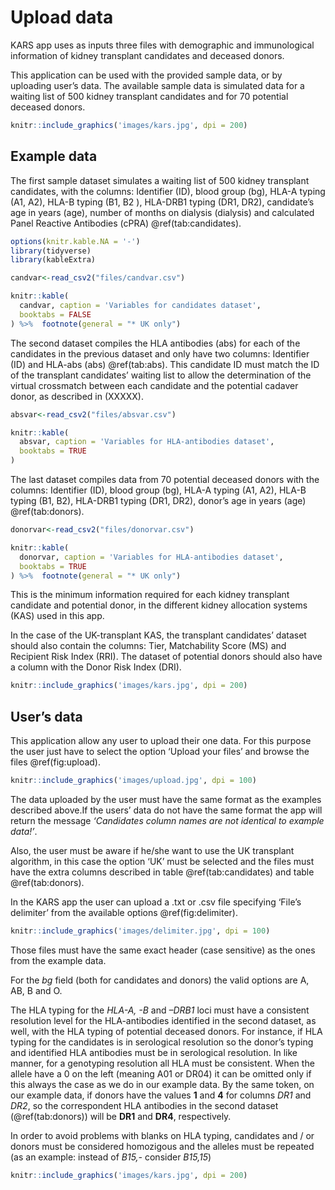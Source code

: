 # Upload data {#data}

KARS app uses as inputs three files with demographic and immunological information of kidney transplant candidates and deceased donors.

This application can be used with the provided sample data, or by uploading user’s data. The available sample data is simulated data for a waiting list of 500 kidney transplant candidates and for 70 potential deceased donors.

```r
knitr::include_graphics('images/kars.jpg', dpi = 200)
```

## Example data

The first sample dataset simulates a waiting list of 500 kidney transplant candidates, with the columns: Identifier (ID), blood group (bg), HLA-A typing (A1, A2), HLA-B typing (B1, B2 ), HLA-DRB1 typing (DR1, DR2), candidate's age in years (age), number of months on dialysis (dialysis) and calculated Panel Reactive Antibodies (cPRA) \@ref(tab:candidates).

```r
options(knitr.kable.NA = '-')
library(tidyverse)
library(kableExtra)

candvar<-read_csv2("files/candvar.csv")

knitr::kable(
  candvar, caption = 'Variables for candidates dataset',
  booktabs = FALSE
) %>%  footnote(general = "* UK only")
```

The second dataset compiles the HLA antibodies (abs) for each of the candidates in the previous dataset and only have two columns: Identifier (ID) and HLA-abs (abs) \@ref(tab:abs). This candidate ID must match the ID of the transplant candidates’ waiting list to allow the determination of the virtual crossmatch between each candidate and the potential cadaver donor, as described in (XXXXX).

```r

absvar<-read_csv2("files/absvar.csv")

knitr::kable(
  absvar, caption = 'Variables for HLA-antibodies dataset',
  booktabs = TRUE
)
```

The last dataset compiles data from 70 potential deceased donors with the columns: Identifier (ID), blood group (bg), HLA-A typing (A1, A2), HLA-B typing (B1, B2), HLA-DRB1 typing (DR1, DR2), donor's age in years (age) \@ref(tab:donors).

```r

donorvar<-read_csv2("files/donorvar.csv")

knitr::kable(
  donorvar, caption = 'Variables for HLA-antibodies dataset',
  booktabs = TRUE
) %>%  footnote(general = "* UK only")
```

This is the minimum information required for each kidney transplant candidate and potential donor, in the different kidney allocation systems (KAS) used in this app.

In the case of the UK-transplant KAS, the transplant candidates' dataset should also contain the columns: Tier, Matchability Score (MS) and Recipient Risk Index (RRI). The dataset of potential donors should also have a column with the Donor Risk Index (DRI).

```r
knitr::include_graphics('images/kars.jpg', dpi = 200)
```

## User's data

This application allow any user to upload their one data. For this purpose the user just have to select the option 'Upload your files' and browse the files \@ref(fig:upload).

```r
knitr::include_graphics('images/upload.jpg', dpi = 100)
```

The data uploaded by the user must have the same format as the examples described above.If the users' data do not have the same format the app will return the message *'Candidates column names are not identical to example data!'*.

Also, the user must be aware if he/she want to use the UK transplant algorithm, in this case the option 'UK' must be selected and the files must have the extra columns described in table \@ref(tab:candidates) and table \@ref(tab:donors).

In the KARS app the user can upload a .txt or .csv file specifying 'File's delimiter' from the available options \@ref(fig:delimiter). 

```r
knitr::include_graphics('images/delimiter.jpg', dpi = 100)
```

Those files must have the same exact header (case sensitive) as the ones from the example data.

For the *bg* field (both for candidates and donors) the valid options are A, AB, B and O. 

The HLA typing for the *HLA-A, -B* and *–DRB1* loci must have a consistent resolution level for the HLA-antibodies identified in the second dataset, as well, with the HLA typing of potential deceased donors. For instance, if HLA typing for the candidates is in serological resolution so the donor's typing and identified HLA antibodies must be in serological resolution. In like manner, for a genotyping resolution all HLA must be consistent. When the allele have a 0 on the left (meaning A01 or DR04) it can be omitted only if this always the case as we do in our example data. By the same token, on our example data, if donors have the values **1** and **4** for columns *DR1* and *DR2*, so the correspondent HLA antibodies in the second dataset (\@ref(tab:donors)) will be **DR1** and **DR4**, respectively.

In order to avoid problems with blanks on HLA typing, candidates and / or donors must be considered homozigous and the alleles must be repeated (as an example: instead of *B15,-* consider *B15,15*) 

```r
knitr::include_graphics('images/kars.jpg', dpi = 200)
```

